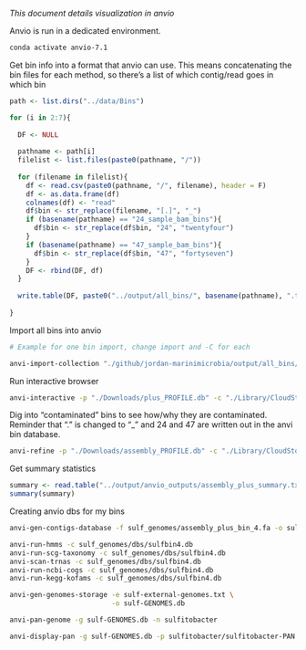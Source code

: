 *This document details visualization in anvio*

Anvio is run in a dedicated environment.

```bash
conda activate anvio-7.1
```

Get bin info into a format that anvio can use. This means concatenating the bin files for each method, so there's a list of which contig/read goes in which bin

```r
path <- list.dirs("../data/Bins")

for (i in 2:7){
  
  DF <- NULL
  
  pathname <- path[i]
  filelist <- list.files(paste0(pathname, "/"))
  
  for (filename in filelist){
    df <- read.csv(paste0(pathname, "/", filename), header = F)
    df <- as.data.frame(df)
    colnames(df) <- "read"
    df$bin <- str_replace(filename, "[.]", "_")
    if (basename(pathname) == "24_sample_bam_bins"){
      df$bin <- str_replace(df$bin, "24", "twentyfour")
    }
    if (basename(pathname) == "47_sample_bam_bins"){
      df$bin <- str_replace(df$bin, "47", "fortyseven")
    }
    DF <- rbind(DF, df) 
  }
  
  write.table(DF, paste0("../output/all_bins/", basename(pathname), ".tsv"), row.names = F, col.names = F, quote = F, sep = "\t")
  
}
```

Import all bins into anvio

```bash
# Example for one bin import, change import and -C for each

anvi-import-collection "./github/jordan-marinimicrobia/output/all_bins/47_sample_bam_bins.tsv" -p "./Downloads/plus_PROFILE.db" -c "./Library/CloudStorage/GoogleDrive-jwinter2@uw.edu/Shared drives/Rocap Lab/Project_ODZ_Marinimicrobia_Jordan/Anvio/assembly_plus/1058_P1_2018_585_0.2um_assembly_plus.db" --contigs-mode -C fortyseven
```

Run interactive browser

```bash
anvi-interactive -p "./Downloads/plus_PROFILE.db" -c "./Library/CloudStorage/GoogleDrive-jwinter2@uw.edu/Shared drives/Rocap Lab/Project_ODZ_Marinimicrobia_Jordan/Anvio/assembly_plus/1058_P1_2018_585_0.2um_assembly_plus.db"
```

Dig into "contaminated" bins to see how/why they are contaminated. Reminder that "." is changed to "_" and 24 and 47 are written out in the anvi bin database.

```bash
anvi-refine -p "./Downloads/assembly_PROFILE.db" -c "./Library/CloudStorage/GoogleDrive-jwinter2@uw.edu/Shared drives/Rocap Lab/Project_ODZ_Marinimicrobia_Jordan/Anvio/assembly_only/1058_P1_2018_585_0.2um_assembly.db" -C assembly -b assembly_bin_35
```

Get summary statistics

```r
summary <- read.table("../output/anvio_outputs/assembly_plus_summary.txt", sep = "\t", header = T)
summary(summary)
```

Creating anvio dbs for my bins
```bash
anvi-gen-contigs-database -f sulf_genomes/assembly_plus_bin_4.fa -o sulfbin4.db

anvi-run-hmms -c sulf_genomes/dbs/sulfbin4.db
anvi-run-scg-taxonomy -c sulf_genomes/dbs/sulfbin4.db
anvi-scan-trnas -c sulf_genomes/dbs/sulfbin4.db
anvi-run-ncbi-cogs -c sulf_genomes/dbs/sulfbin4.db
anvi-run-kegg-kofams -c sulf_genomes/dbs/sulfbin4.db

anvi-gen-genomes-storage -e sulf-external-genomes.txt \
                         -o sulf-GENOMES.db

anvi-pan-genome -g sulf-GENOMES.db -n sulfitobacter

anvi-display-pan -g sulf-GENOMES.db -p sulfitobacter/sulfitobacter-PAN.db
```

